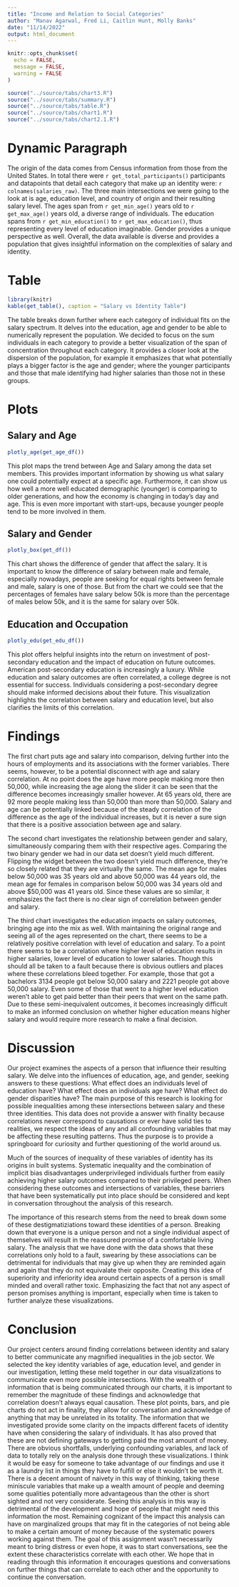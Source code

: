 ```yaml
---
title: "Income and Relation to Social Categories"
author: "Manav Agarwal, Fred Li, Caitlin Hunt, Molly Banks"
date: "11/14/2022"
output: html_document
---
```


```r
knitr::opts_chunk$set(
  echo = FALSE,
  message = FALSE,
  warning = FALSE
)
```
```r
source("../source/tabs/chart3.R")
source("../source/tabs/summary.R")
source("../source/tabs/table.R")
source("../source/tabs/chart1.R")
source("../source/tabs/chart2.1.R")
```
# Dynamic Paragraph
The origin of the data comes from Census information from those from the United States. In total there were `r get_total_participants()` participants and datapoints that detail each category that make up an identity were: `r colnames(salaries_raw)`. The three main intersections we were going to the look at is age, education level, and country of origin and their resulting salary level. The ages span from `r get_min_age()` years old to `r get_max_age()` years old, a diverse range of individuals. The education spans from `r get_min_education()` to `r get_max_education()`, thus representing every level of education imaginable. Gender provides a unique perspective as well. Overall, the data available is diverse and provides a population that gives insightful information on the complexities of salary and identity.

# Table
```r
library(knitr)
kable(get_table(), caption = "Salary vs Identity Table")
```

The table breaks down further where each category of individual fits on the salary spectrum. It delves into the education, age and gender to be able to numerically represent the population. We decided to focus on the sum individuals in each category to provide a better visualization of the span of concentration throughout each category. It provides a closer look at the dispersion of the population, for example it emphasizes that what potentially plays a bigger factor is the age and gender; where the younger participants and those that male identifying had higher salaries than those not in these groups.

# Plots

## Salary and Age 
```r
plotly_age(get_age_df())
```

This plot maps the trend between Age and Salary among the data set members. This provides important information by showing us what salary one could potentially expect at a specific age. Furthermore, it can show us how well a more well educated demographic (younger) is comparing to older generations, and how the economy is changing in today's day and age. This is even more important with start-ups, because younger people tend to be more involved in them.

## Salary and Gender 
```r
plotly_box(get_df())
```

This chart shows the difference of gender that affect the salary. It is important to know the difference of salary between male and female, especially nowadays, people are seeking for equal rights between female and male, salary is one of those. But from the chart we could see that the percentages of females have salary below 50k is more than the percentage of males below 50k, and it is the same for salary over 50k.

## Education and Occupation 
```r
plotly_edu(get_edu_df())
```

This plot offers helpful insights into the return on investment of post-secondary education and the impact of education on future outcomes. American post-secondary education is increasingly a luxury. While education and salary outcomes are often correlated, a college degree is not essential for success. Individuals considering a post-secondary degree should make informed decisions about their future. This visualization highlights the correlation between salary and education level, but also clarifies the limits of this correlation.  

# Findings

The first chart puts age and salary into comparison, delving further into the hours of employments and its associations with the former variables. There seems, however, to be a potential disconnect with age and salary correlation. At no point does the age have more people making more then 50,000, while increasing the age along the slider it can be seen that the difference becomes increasingly smaller however. At 65 years old, there are 92 more people making less than 50,000 than more than 50,000. Salary and age can be potentially linked because of the steady correlation of the difference as the age of the individual increases, but it is never a sure sign that there is a positive association between age and salary.

The second chart investigates the relationship between gender and salary, simultaneously comparing them with their respective ages. Comparing the two binary gender we had in our data set doesn't yield much different. Flipping the widget between the two doesn't yield much difference, they're so closely related that they are virtually the same. The mean age for males below 50,000 was 35 years old and above 50,000 was 44 years old, the mean age for females in comparison below 50,000 was 34 years old and above $50,000 was 41 years old. Since these values are so similar, it emphasizes the fact there is no clear sign of correlation between gender and salary.

The third chart investigates the education impacts on salary outcomes, bringing age into the mix as well. With maintaining the original range and seeing all of the ages represented on the chart, there seems to be a relatively positive correlation with level of education and salary. To a point there seems to be a correlation where higher level of education results in higher salaries, lower level of education to lower salaries. Though this should all be taken to a fault because there is obvious outliers and places where these correlations bleed together. For example, those that got a bachelors 3134 people got below 50,000 salary and 2221 people got above 50,000 salary. Even some of those that went to a higher level education weren't able to get paid better than their peers that went on the same path. Due to these semi-inequivalent outcomes, it becomes increasingly difficult to make an informed conclusion on whether higher education means higher salary and would require more research to make a final decision.

# Discussion
Our project examines the aspects of a person that influence their resulting salary. We delve into the influences of education, age, and gender, seeking answers to these questions: What effect does an individuals level of education have? What effect does an individuals age have? What effect do gender disparities have? The main purpose of this research is looking for possible inequalities among these intersections between salary and these three identities. This data does not provide a answer with finality because correlations never correspond to causations or ever have solid ties to realities, we respect the ideas of any and all confounding variables that may be affecting these resulting patterns. Thus the purpose is to provide a springboard for curiosity and further questioning of the world around us.

Much of the sources of inequality of these variables of identity has its origins in built systems. Systematic inequality and the combination of implicit bias disadvantages underprivileged individuals further from easily achieving higher salary outcomes compared to their privileged peers. When considering these outcomes and intersections of variables, these barriers that have been systematically put into place should be considered and kept in conversation throughout the analysis of this research.

The importance of this research stems from the need to break down some of these destigmatiziations toward these identities of a person. Breaking down that everyone is a unique person and not a single individual aspect of themselves will result in the reassured promise of a comfortable living salary. The analysis that we have done with the data shows that these correlations only hold to a fault, swearing by these associations can be detrimental for individuals that may give up when they are reminded again and again that they do not equivalate their opposite. Creating this idea of superiority and inferiority idea around certain aspects of a person is small minded and overall rather toxic. Emphasizing the fact that not any aspect of person promises anything is important, especially when time is taken to further analyze these visualizations.

# Conclusion
Our project centers around finding correlations between identity and salary to better communicate any magnified inequalities in the job sector. We selected the key identity variables of age, education level, and gender in our investigation, letting these meld together in our data visualizations to communicate even more possible intersections. With the wealth of information that is being communicated through our charts, it is important to remember the magnitude of these findings and acknowledge that correlation doesn't always equal causation. These plot points, bars, and pie charts do not act in finality, they allow for conversation and acknowledge of anything that may be unrelated in its totality. The information that we investigated provide some clarity on the impacts different facets of identity have when considering the salary of individuals. It has also proved that these are not defining gateways to getting paid the most amount of money. There are obvious shortfalls, underlying confounding variables, and lack of data to totally rely on the analysis done through these visualizations. I think it would be easy for someone to take advantage of our findings and use it as a laundry list in things they have to fulfill or else it wouldn't be worth it. There is a decent amount of naivety in this way of thinking, taking these miniscule variables that make up a wealth amount of people and deeming some qualities potentially more advantageous than the other is short sighted and not very considerate. Seeing this analysis in this way is detrimental of the development and hope of people that might need this information the most. Remaining cognizant of the impact this analysis can have on marginalized groups that may fit in the categories of not being able to make a certain amount of money because of the systematic powers working against them. The goal of this assignment wasn't necessarily meant to bring distress or even hope, it was to start conversations, see the extent these characteristics correlate with each other. We hope that in reading through this information it encourages questions and conversations on further things that can correlate to each other and the opportunity to continue the conversation.